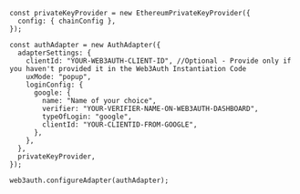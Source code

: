```tsx
const privateKeyProvider = new EthereumPrivateKeyProvider({
  config: { chainConfig },
});

const authAdapter = new AuthAdapter({
  adapterSettings: {
    clientId: "YOUR-WEB3AUTH-CLIENT-ID", //Optional - Provide only if you haven't provided it in the Web3Auth Instantiation Code
    uxMode: "popup",
    loginConfig: {
      google: {
        name: "Name of your choice",
        verifier: "YOUR-VERIFIER-NAME-ON-WEB3AUTH-DASHBOARD",
        typeOfLogin: "google",
        clientId: "YOUR-CLIENTID-FROM-GOOGLE",
      },
    },
  },
  privateKeyProvider,
});

web3auth.configureAdapter(authAdapter);
```
